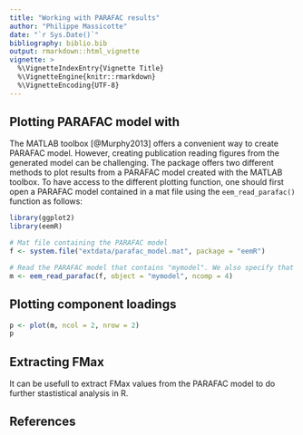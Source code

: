 ```yaml
---
title: "Working with PARAFAC results"
author: "Philippe Massicotte"
date: "`r Sys.Date()`"
bibliography: biblio.bib
output: rmarkdown::html_vignette
vignette: >
  %\VignetteIndexEntry{Vignette Title}
  %\VignetteEngine{knitr::rmarkdown}
  %\VignetteEncoding{UTF-8}
---
```


## Plotting PARAFAC model with \pkg{eemR}

The \pkg{drEEM} MATLAB toolbox [@Murphy2013] offers a convenient way to create PARAFAC model. However, creating publication reading figures from the generated model can be challenging. The \pkg{eemR} package offers two different methods to plot results from a PARAFAC model created with the \pkg{drEEM} MATLAB toolbox. To have access to the different plotting function, one should first open a PARAFAC model contained in a mat file using the `eem_read_parafac()` function as follows:

```r
library(ggplot2)
library(eemR)

# Mat file containing the PARAFAC model
f <- system.file("extdata/parafac_model.mat", package = "eemR")

# Read the PARAFAC model that contains "mymodel". We also specify that we want the model with 4 components
m <- eem_read_parafac(f, object = "mymodel", ncomp = 4)
```


## Plotting component loadings

```r
p <- plot(m, ncol = 2, nrow = 2)
p
```

## Extracting FMax

It can be usefull to extract FMax values from the PARAFAC model to do further stastistical analysis in R.

## References
